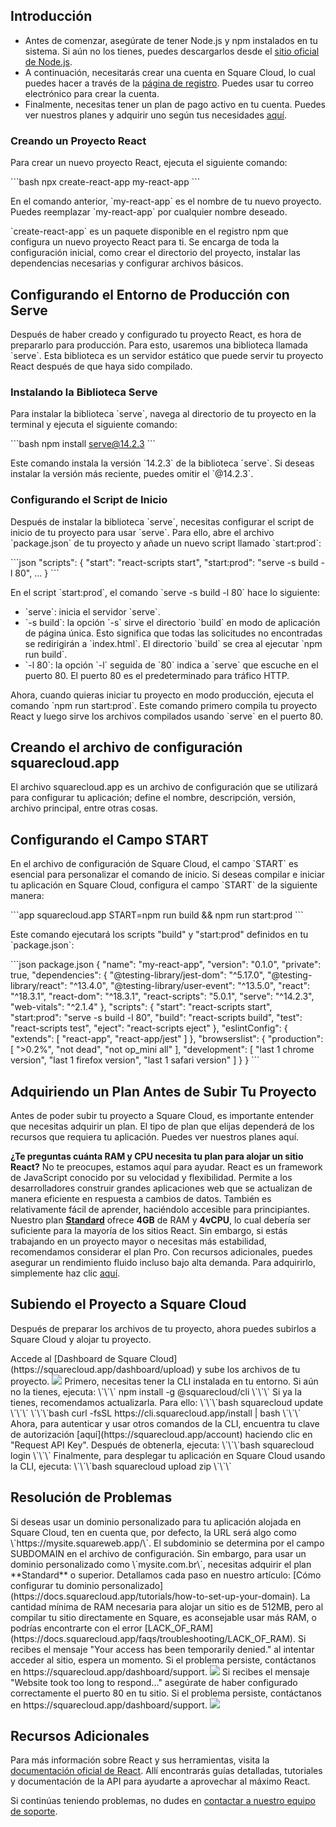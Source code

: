 ## Introducción

- Antes de comenzar, asegúrate de tener Node.js y npm instalados en tu sistema. Si aún no los tienes, puedes descargarlos desde el [sitio oficial de Node.js](https://nodejs.org/).
- A continuación, necesitarás crear una cuenta en Square Cloud, lo cual puedes hacer a través de la [página de registro](https://squarecloud.app/signup). Puedes usar tu correo electrónico para crear la cuenta.
- Finalmente, necesitas tener un plan de pago activo en tu cuenta. Puedes ver nuestros planes y adquirir uno según tus necesidades [aquí](https://squarecloud.app/plans).

### Creando un Proyecto React

Para crear un nuevo proyecto React, ejecuta el siguiente comando:

\`\`\`bash
npx create-react-app my-react-app
\`\`\`

En el comando anterior, \`my-react-app\` es el nombre de tu nuevo proyecto. Puedes reemplazar \`my-react-app\` por cualquier nombre deseado.

\`create-react-app\` es un paquete disponible en el registro npm que configura un nuevo proyecto React para ti. Se encarga de toda la configuración inicial, como crear el directorio del proyecto, instalar las dependencias necesarias y configurar archivos básicos.

## Configurando el Entorno de Producción con Serve

Después de haber creado y configurado tu proyecto React, es hora de prepararlo para producción. Para esto, usaremos una biblioteca llamada \`serve\`. Esta biblioteca es un servidor estático que puede servir tu proyecto React después de que haya sido compilado.

### Instalando la Biblioteca Serve

Para instalar la biblioteca \`serve\`, navega al directorio de tu proyecto en la terminal y ejecuta el siguiente comando:

\`\`\`bash
npm install serve@14.2.3
\`\`\`

Este comando instala la versión \`14.2.3\` de la biblioteca \`serve\`. Si deseas instalar la versión más reciente, puedes omitir el \`@14.2.3\`.

### Configurando el Script de Inicio

Después de instalar la biblioteca \`serve\`, necesitas configurar el script de inicio de tu proyecto para usar \`serve\`. Para ello, abre el archivo \`package.json\` de tu proyecto y añade un nuevo script llamado \`start:prod\`:

\`\`\`json
"scripts": {
  "start": "react-scripts start",
  "start:prod": "serve -s build -l 80",
  ...
}
\`\`\`

En el script \`start:prod\`, el comando \`serve -s build -l 80\` hace lo siguiente:

- \`serve\`: inicia el servidor \`serve\`.
- \`-s build\`: la opción \`-s\` sirve el directorio \`build\` en modo de aplicación de página única. Esto significa que todas las solicitudes no encontradas se redirigirán a \`index.html\`. El directorio \`build\` se crea al ejecutar \`npm run build\`.
- \`-l 80\`: la opción \`-l\` seguida de \`80\` indica a \`serve\` que escuche en el puerto 80. El puerto 80 es el predeterminado para tráfico HTTP.

Ahora, cuando quieras iniciar tu proyecto en modo producción, ejecuta el comando \`npm run start:prod\`. Este comando primero compila tu proyecto React y luego sirve los archivos compilados usando \`serve\` en el puerto 80.

## Creando el archivo de configuración squarecloud.app

<Card title="Learn about: how to make the configuration file for Square Cloud." icon="link" href="https://docs.squarecloud.app/getting-started/config-file">
El archivo squarecloud.app es un archivo de configuración que se utilizará para configurar tu aplicación; define el nombre, descripción, versión, archivo principal, entre otras cosas.
</Card>

## Configurando el Campo START

En el archivo de configuración de Square Cloud, el campo \`START\` es esencial para personalizar el comando de inicio. Si deseas compilar e iniciar tu aplicación en Square Cloud, configura el campo \`START\` de la siguiente manera:

\`\`\`app squarecloud.app
START=npm run build && npm run start:prod
\`\`\`

Este comando ejecutará los scripts "build" y "start:prod" definidos en tu \`package.json\`:

\`\`\`json package.json
{
  "name": "my-react-app",
  "version": "0.1.0",
  "private": true,
  "dependencies": {
    "@testing-library/jest-dom": "^5.17.0",
    "@testing-library/react": "^13.4.0",
    "@testing-library/user-event": "^13.5.0",
    "react": "^18.3.1",
    "react-dom": "^18.3.1",
    "react-scripts": "5.0.1",
    "serve": "^14.2.3",
    "web-vitals": "^2.1.4"
  },
  "scripts": {
    "start": "react-scripts start",
    "start:prod": "serve -s build -l 80",
    "build": "react-scripts build",
    "test": "react-scripts test",
    "eject": "react-scripts eject"
  },
  "eslintConfig": {
    "extends": [
      "react-app",
      "react-app/jest"
    ]
  },
  "browserslist": {
    "production": [
      ">0.2%",
      "not dead",
      "not op_mini all"
    ],
    "development": [
      "last 1 chrome version",
      "last 1 firefox version",
      "last 1 safari version"
    ]
  }
}
\`\`\`

## Adquiriendo un Plan Antes de Subir Tu Proyecto

Antes de poder subir tu proyecto a Square Cloud, es importante entender que necesitas adquirir un plan. El tipo de plan que elijas dependerá de los recursos que requiera tu aplicación. Puedes ver nuestros planes aquí.

<Note>**¿Te preguntas cuánta RAM y CPU necesita tu plan para alojar un sitio React?** No te preocupes, estamos aquí para ayudar. React es un framework de JavaScript conocido por su velocidad y flexibilidad. Permite a los desarrolladores construir grandes aplicaciones web que se actualizan de manera eficiente en respuesta a cambios de datos. También es relativamente fácil de aprender, haciéndolo accesible para principiantes. Nuestro plan **[Standard](https://squarecloud.app/pay/standard)** ofrece **4GB** de RAM y **4vCPU**, lo cual debería ser suficiente para la mayoría de los sitios React. Sin embargo, si estás trabajando en un proyecto mayor o necesitas más estabilidad, recomendamos considerar el plan Pro. Con recursos adicionales, puedes asegurar un rendimiento fluido incluso bajo alta demanda. Para adquirirlo, simplemente haz clic [aquí](https://squarecloud.app/pay/pro).</Note>

## Subiendo el Proyecto a Square Cloud

Después de preparar los archivos de tu proyecto, ahora puedes subirlos a Square Cloud y alojar tu proyecto.

<Tabs>
  <Tab title="Carga por Dashboard">
    Accede al [Dashboard de Square Cloud](https://squarecloud.app/dashboard/upload) y sube los archivos de tu proyecto.
    <Frame>
      <img src="/images/uploading.gif" style={{ borderRadius: "0.2rem" }} />
    </Frame>
  </Tab>
  <Tab title="Carga por CLI">
    <Steps>
      <Step title="Primer Paso">
        Primero, necesitas tener la CLI instalada en tu entorno. Si aún no la tienes, ejecuta:
        \`\`\`
        npm install -g @squarecloud/cli
        \`\`\`
        Si ya la tienes, recomendamos actualizarla. Para ello:
        <Tabs>
          <Tab title="Windows">
            \`\`\`bash
            squarecloud update
            \`\`\`
          </Tab>
          <Tab title="Linux, macOS y WSL">
            \`\`\`bash
            curl -fsSL https://cli.squarecloud.app/install | bash
            \`\`\`
          </Tab>
        </Tabs>
      </Step>
      <Step title="Segundo Paso">
        Ahora, para autenticar y usar otros comandos de la CLI, encuentra tu clave de autorización [aquí](https://squarecloud.app/account) haciendo clic en "Request API Key". Después de obtenerla, ejecuta:
        \`\`\`bash
        squarecloud login
        \`\`\`
      </Step>
      <Step title="Tercer Paso">
        Finalmente, para desplegar tu aplicación en Square Cloud usando la CLI, ejecuta:
        \`\`\`bash
        squarecloud upload zip
        \`\`\`
      </Step>
    </Steps>
  </Tab>
</Tabs>

## Resolución de Problemas

<AccordionGroup>
  <Accordion title="Dominio Personalizado" icon="globe" iconType="solid">
    Si deseas usar un dominio personalizado para tu aplicación alojada en Square Cloud, ten en cuenta que, por defecto, la URL será algo como \`https://mysite.squareweb.app/\`. El subdominio se determina por el campo SUBDOMAIN en el archivo de configuración. Sin embargo, para usar un dominio personalizado como \`mysite.com.br\`, necesitas adquirir el plan **Standard** o superior. Detallamos cada paso en nuestro artículo: [Cómo configurar tu dominio personalizado](https://docs.squarecloud.app/tutorials/how-to-set-up-your-domain).
  </Accordion>

  <Accordion title="Requisito Mínimo de RAM" icon="memory" iconType="solid">
    La cantidad mínima de RAM necesaria para alojar un sitio es de 512MB, pero al compilar tu sitio directamente en Square, es aconsejable usar más RAM, o podrías encontrarte con el error [LACK_OF_RAM](https://docs.squarecloud.app/faqs/troubleshooting/LACK_OF_RAM).
  </Accordion>

  <Accordion title="Acceso Temporalmente Denegado" icon="ban" iconType="solid">
    Si recibes el mensaje "Your access has been temporarily denied." al intentar acceder al sitio, espera un momento. Si el problema persiste, contáctanos en https://squarecloud.app/dashboard/support.
    <Frame>
      <img src="/images/articles/troubleshooting/temporarily-denied-access.png" style={{ borderRadius: "0.2rem" }} />
    </Frame>
  </Accordion>

  <Accordion title="El Sitio Tardó Demasiado en Responder..." icon="clock" iconType="solid">
    Si recibes el mensaje "Website took too long to respond..." asegúrate de haber configurado correctamente el puerto 80 en tu sitio. Si el problema persiste, contáctanos en https://squarecloud.app/dashboard/support.
    <Frame>
      <img src="/images/articles/troubleshooting/website-took-too-long-to-respond.png" style={{ borderRadius: "0.2rem" }} />
    </Frame>
  </Accordion>
</AccordionGroup>

## Recursos Adicionales

Para más información sobre React y sus herramientas, visita la [documentación oficial de React](https://reactjs.org/docs). Allí encontrarás guías detalladas, tutoriales y documentación de la API para ayudarte a aprovechar al máximo React.

Si continúas teniendo problemas, no dudes en [contactar a nuestro equipo de soporte](/company/support).
